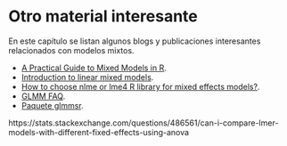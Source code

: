 # Otro material interesante {#blobs}

En este capítulo se listan algunos blogs y publicaciones interesantes relacionados con modelos mixtos.

- [A Practical Guide to Mixed Models in R](https://www.juliapilowsky.com/2018/10/19/a-practical-guide-to-mixed-models-in-r/).
- [Introduction to linear mixed models](https://ourcodingclub.github.io/tutorials/mixed-models/).
- [How to choose nlme or lme4 R library for mixed effects models?](https://stats.stackexchange.com/questions/5344/how-to-choose-nlme-or-lme4-r-library-for-mixed-effects-models).
- [GLMM FAQ](https://bbolker.github.io/mixedmodels-misc/glmmFAQ.html#books-dead-treeclosed).
- [Paquete glmmsr](https://cran.r-project.org/web/packages/glmmsr/).

https://stats.stackexchange.com/questions/486561/can-i-compare-lmer-models-with-different-fixed-effects-using-anova
